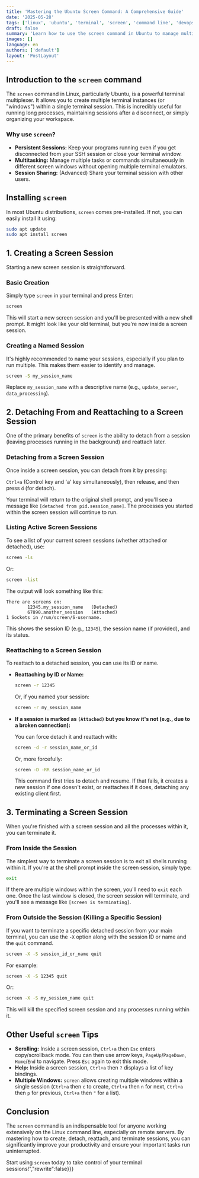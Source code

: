 ```yaml
---
title: 'Mastering the Ubuntu Screen Command: A Comprehensive Guide'
date: '2025-05-28'
tags: ['linux', 'ubuntu', 'terminal', 'screen', 'command line', 'devops']
draft: false
summary: 'Learn how to use the screen command in Ubuntu to manage multiple terminal sessions. This guide covers creating, detaching, reattaching, and terminating screen sessions efficiently.'
images: []
language: en
authors: ['default']
layout: 'PostLayout'
---
```


## Introduction to the `screen` command

The `screen` command in Linux, particularly Ubuntu, is a powerful terminal multiplexer. It allows you to create multiple terminal instances (or "windows") within a single terminal session. This is incredibly useful for running long processes, maintaining sessions after a disconnect, or simply organizing your workspace.

### Why use `screen`?

*   **Persistent Sessions:** Keep your programs running even if you get disconnected from your SSH session or close your terminal window.
*   **Multitasking:** Manage multiple tasks or commands simultaneously in different screen windows without opening multiple terminal emulators.
*   **Session Sharing:** (Advanced) Share your terminal session with other users.

## Installing `screen`

In most Ubuntu distributions, `screen` comes pre-installed. If not, you can easily install it using:

```bash
sudo apt update
sudo apt install screen
```

## 1. Creating a Screen Session

Starting a new screen session is straightforward.

### Basic Creation

Simply type `screen` in your terminal and press Enter:

```bash
screen
```

This will start a new screen session and you'll be presented with a new shell prompt. It might look like your old terminal, but you're now inside a screen session.

### Creating a Named Session

It's highly recommended to name your sessions, especially if you plan to run multiple. This makes them easier to identify and manage.

```bash
screen -S my_session_name
```

Replace `my_session_name` with a descriptive name (e.g., `update_server`, `data_processing`).

## 2. Detaching From and Reattaching to a Screen Session

One of the primary benefits of `screen` is the ability to detach from a session (leaving processes running in the background) and reattach later.

### Detaching from a Screen Session

Once inside a screen session, you can detach from it by pressing:

`Ctrl+a` (Control key and 'a' key simultaneously), then release, and then press `d` (for detach).

Your terminal will return to the original shell prompt, and you'll see a message like `[detached from pid.session_name]`. The processes you started within the screen session will continue to run.

### Listing Active Screen Sessions

To see a list of your current screen sessions (whether attached or detached), use:

```bash
screen -ls
```

Or:

```bash
screen -list
```

The output will look something like this:

```
There are screens on:
        12345.my_session_name   (Detached)
        67890.another_session   (Attached)
1 Sockets in /run/screen/S-username.
```

This shows the session ID (e.g., `12345`), the session name (if provided), and its status.

### Reattaching to a Screen Session

To reattach to a detached session, you can use its ID or name.

*   **Reattaching by ID or Name:**

    ```bash
    screen -r 12345
    ```
    Or, if you named your session:
    ```bash
    screen -r my_session_name
    ```

*   **If a session is marked as `(Attached)` but you know it's not (e.g., due to a broken connection):**

    You can force detach it and reattach with:
    ```bash
    screen -d -r session_name_or_id
    ```
    Or, more forcefully:
    ```bash
    screen -D -RR session_name_or_id
    ```
    This command first tries to detach and resume. If that fails, it creates a new session if one doesn't exist, or reattaches if it does, detaching any existing client first.

## 3. Terminating a Screen Session

When you're finished with a screen session and all the processes within it, you can terminate it.

### From Inside the Session

The simplest way to terminate a screen session is to exit all shells running within it. If you're at the shell prompt inside the screen session, simply type:

```bash
exit
```

If there are multiple windows within the screen, you'll need to `exit` each one. Once the last window is closed, the screen session will terminate, and you'll see a message like `[screen is terminating]`. 

### From Outside the Session (Killing a Specific Session)

If you want to terminate a specific detached session from your main terminal, you can use the `-X` option along with the session ID or name and the `quit` command.

```bash
screen -X -S session_id_or_name quit
```

For example:

```bash
screen -X -S 12345 quit
```
Or:
```bash
screen -X -S my_session_name quit
```

This will kill the specified screen session and any processes running within it.

## Other Useful `screen` Tips

*   **Scrolling:** Inside a screen session, `Ctrl+a` then `Esc` enters copy/scrollback mode. You can then use arrow keys, `PageUp`/`PageDown`, `Home`/`End` to navigate. Press `Esc` again to exit this mode.
*   **Help:** Inside a screen session, `Ctrl+a` then `?` displays a list of key bindings.
*   **Multiple Windows:** `screen` allows creating multiple windows within a single session (`Ctrl+a` then `c` to create, `Ctrl+a` then `n` for next, `Ctrl+a` then `p` for previous, `Ctrl+a` then `"` for a list).

## Conclusion

The `screen` command is an indispensable tool for anyone working extensively on the Linux command line, especially on remote servers. By mastering how to create, detach, reattach, and terminate sessions, you can significantly improve your productivity and ensure your important tasks run uninterrupted.

Start using `screen` today to take control of your terminal sessions!","rewrite":false}}}
```